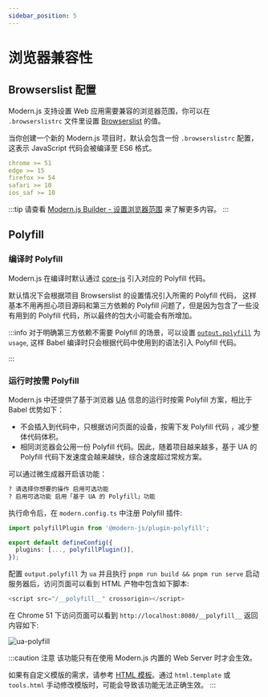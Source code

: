 ```yaml
---
sidebar_position: 5
---
```


# 浏览器兼容性

## Browserslist 配置

Modern.js 支持设置 Web 应用需要兼容的浏览器范围，你可以在 `.browserslistrc` 文件里设置 [Browserslist](https://browsersl.ist/) 的值。

当你创建一个新的 Modern.js 项目时，默认会包含一份 `.browserslistrc` 配置，这表示 JavaScript 代码会被编译至 ES6 格式。

```yaml title=".browserslistrc"
chrome >= 51
edge >= 15
firefox >= 54
safari >= 10
ios_saf >= 10
```

:::tip
请查看 [Modern.js Builder - 设置浏览器范围](https://modernjs.dev/builder/guide/advanced/browserslist) 来了解更多内容。
:::

## Polyfill

### 编译时 Polyfill

Modern.js 在编译时默认通过 [core-js](https://github.com/zloirock/core-js) 引入对应的 Polyfill 代码。

默认情况下会根据项目 Browserslist 的设置情况引入所需的 Polyfill 代码， 这样基本不用再担心项目源码和第三方依赖的 Polyfill 问题了，但是因为包含了一些没有用到的 Polyfill 代码，所以最终的包大小可能会有所增加。

:::info
对于明确第三方依赖不需要 Polyfill 的场景，可以设置 [`output.polyfill`](/configure/app/output/polyfill) 为 `usage`, 这样 Babel 编译时只会根据代码中使用到的语法引入 Polyfill 代码。

:::

### 运行时按需 Polyfill

Modern.js 中还提供了基于浏览器 [UA](https://developer.mozilla.org/zh-CN/docs/Web/HTTP/Headers/User-Agent) 信息的运行时按需 Polyfill 方案，相比于 Babel 优势如下：

- 不会插入到代码中，只根据访问页面的设备，按需下发 Polyfill 代码 ，减少整体代码体积。
- 相同浏览器会公用一份 Polyfill 代码。因此，随着项目越来越多，基于 UA 的 Polyfill 代码下发速度会越来越快，综合速度超过常规方案。

可以通过微生成器开启该功能：

```bash
? 请选择你想要的操作 启用可选功能
? 启用可选功能 启用「基于 UA 的 Polyfill」功能
```

执行命令后，在 `modern.config.ts` 中注册 Polyfill 插件:

```ts title="modern.config.ts"
import polyfillPlugin from '@modern-js/plugin-polyfill';

export default defineConfig({
  plugins: [..., polyfillPlugin()],
});
```

配置 `output.polyfill` 为 `ua` 并且执行 `pnpm run build && pnpm run serve` 启动服务器后，访问页面可以看到 HTML 产物中包含如下脚本:

```js
<script src="/__polyfill__" crossorigin></script>
```

在 Chrome 51 下访问页面可以看到 `http://localhost:8080/__polyfill__` 返回内容如下:

![ua-polyfill](https://lf3-static.bytednsdoc.com/obj/eden-cn/aphqeh7uhohpquloj/modern-js/docs/ua-polyfill.png)

:::caution 注意
该功能只有在使用 Modern.js 内置的 Web Server 时才会生效。

如果有自定义模版的需求，请参考 [HTML 模板](/guides/basic-features/html.html)。通过 `html.template` 或 `tools.html` 手动修改模版时，可能会导致该功能无法正确生效。
:::
